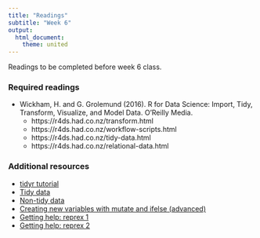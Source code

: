 ```yaml
---
title: "Readings"
subtitle: "Week 6"
output: 
  html_document: 
    theme: united
---
```


Readings to be completed before week 6 class. 

### Required readings

- Wickham, H. and G. Grolemund (2016). R for Data Science: Import, Tidy, Transform, Visualize, and Model Data. O’Reilly Media.
    - https://r4ds.had.co.nz/transform.html
    - https://r4ds.had.co.nz/workflow-scripts.html 
    - https://r4ds.had.co.nz/tidy-data.html
    - https://r4ds.had.co.nz/relational-data.html

### Additional resources

- [tidyr tutorial](http://www.jvcasillas.com/tidyr_tutorial/)
- [Tidy data](https://www.jstatsoft.org/article/view/v059i10)
- [Non-tidy data](https://simplystatistics.org/2016/02/17/non-tidy-data/)
- [Creating new variables with mutate and ifelse (advanced)](https://rstudio-pubs-static.s3.amazonaws.com/116317_e6922e81e72e4e3f83995485ce686c14.html#/)
- [Getting help: reprex 1](https://dcl-2017-04.github.io/curriculum/reprexes.html)
- [Getting help: reprex 2](https://github.com/tidyverse/reprex#what-is-a-reprex)


